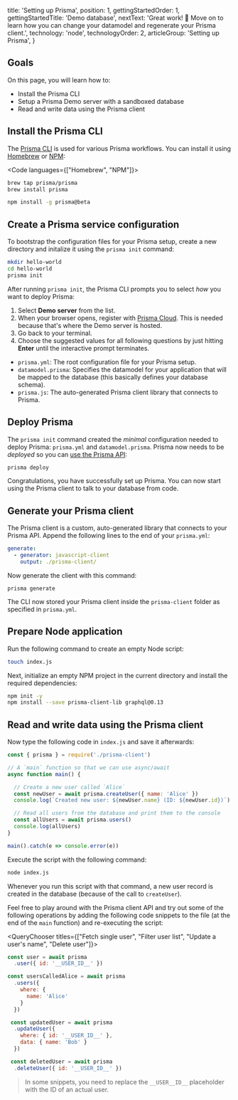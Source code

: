 
  title: 'Setting up Prisma',
  position: 1,
  gettingStartedOrder: 1,
  gettingStartedTitle: 'Demo database',
  nextText: 'Great work! 👏  Move on to learn how you can change your datamodel and regenerate your Prisma client.',
  technology: 'node',
  technologyOrder: 2,
  articleGroup: 'Setting up Prisma',
}

## Goals

On this page, you will learn how to:

- Install the Prisma CLI
- Setup a Prisma Demo server with a sandboxed database
- Read and write data using the Prisma client

## Install the Prisma CLI

The [Prisma CLI](alx4) is used for various Prisma workflows. You can install it using [Homebrew](https://brew.sh/) or [NPM](https://www.npmjs.com/):

<Code languages={["Homebrew", "NPM"]}>

```bash copy
brew tap prisma/prisma
brew install prisma
```

```bash copy
npm install -g prisma@beta
```

</Code>

## Create a Prisma service configuration

To bootstrap the configuration files for your Prisma setup, create a new directory and initalize it using the `prisma init` command:

```bash copy
mkdir hello-world
cd hello-world
prisma init
```

After running `prisma init`, the Prisma CLI prompts you to select _how_ you want to deploy Prisma:

1. Select **Demo server** from the list.
1. When your browser opens, register with [Prisma Cloud](https://www.prisma.io/cloud/). This is needed because that's where the Demo server is hosted.
1. Go back to your terminal.
1. Choose the suggested values for all following questions by just hitting **Enter** until the interactive prompt terminates.

<Collapse title="Learn about the generated files">

- `prisma.yml`: The root configuration file for your Prisma setup.
- `datamodel.prisma`: Specifies the datamodel for your application that will be mapped to the database (this basically defines your database schema).
- `prisma.js`: The auto-generated Prisma client library that connects to Prisma.

</Collapse>


## Deploy Prisma

The `prisma init` command created the _minimal_ configuration needed to deploy Prisma: `prisma.yml` and `datamodel.prisma`. Prisma now needs to be _deployed_ so you can [use the Prisma API](nms2):

```bash copy
prisma deploy
```

Congratulations, you have successfully set up Prisma. You can now start using the Prisma client to talk to your database from code.

## Generate your Prisma client

The Prisma client is a custom, auto-generated library that connects to your Prisma API. Append the following lines to the end of your `prisma.yml`:

```yml copy
generate:
  - generator: javascript-client
    output: ./prisma-client/
```

Now generate the client with this command:

``` copy
prisma generate
```

The CLI now stored your Prisma client inside the `prisma-client` folder as specified in `prisma.yml`.

## Prepare Node application

Run the following command to create an empty Node script:

```bash copy
touch index.js
```

Next, initialize an empty NPM project in the current directory and install the required dependencies:

```bash copy
npm init -y
npm install --save prisma-client-lib graphql@0.13
```

## Read and write data using the Prisma client

Now type the following code in `index.js` and save it afterwards:

```js copy
const { prisma } = require('./prisma-client')

// A `main` function so that we can use async/await
async function main() {

  // Create a new user called `Alice`
  const newUser = await prisma.createUser({ name: 'Alice' })
  console.log(`Created new user: ${newUser.name} (ID: ${newUser.id})`)

  // Read all users from the database and print them to the console
  const allUsers = await prisma.users()
  console.log(allUsers)
}

main().catch(e => console.error(e))
```

Execute the script with the following command:

```bash copy
node index.js
```

Whenever you run this script with that command, a new user record is created in the database (because of the call to `createUser`).

Feel free to play around with the Prisma client API and try out some of the following operations by adding the following code snippets to the file (at the end of the `main` function) and re-executing the script:

<QueryChooser titles={["Fetch single user", "Filter user list", "Update a user's name", "Delete user"]}>

```js lineNumbers,copy
const user = await prisma
  .user({ id: '__USER_ID__' })
```

```js lineNumbers,copy
const usersCalledAlice = await prisma
  .users({
    where: {
      name: 'Alice'
    }
  })
```

```js lineNumbers,copy
 const updatedUser = await prisma
  .updateUser({
    where: { id: '__USER_ID__' },
    data: { name: 'Bob' }
  })
```

```js lineNumbers,copy
 const deletedUser = await prisma
  .deleteUser({ id: '__USER_ID__' })
```

</QueryChooser>

> In some snippets, you need to replace the `__USER__ID__` placeholder with the ID of an actual user.
